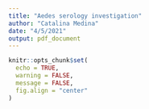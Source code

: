 ```yaml
---
title: "Aedes serology investigation"
author: "Catalina Medina"
date: "4/5/2021"
output: pdf_document
---
```


```r
knitr::opts_chunk$set(
  echo = TRUE,
  warning = FALSE,
  message = FALSE,
  fig.align = "center"
)
```



